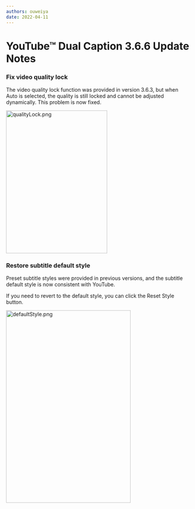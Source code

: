 ```yaml
---
authors: ouweiya
date: 2022-04-11
---
```





# YouTube™ Dual Caption 3.6.6 Update Notes

 ### Fix video quality lock

 The video quality lock function was provided in version 3.6.3, but when Auto is selected, the quality is still locked and cannot be adjusted dynamically. This problem is now fixed.

<img src={qualityLock} alt="qualityLock.png" width="276" height="389" />

### Restore subtitle default style

Preset subtitle styles were provided in previous versions, and the subtitle default style is now consistent with YouTube.

If you need to revert to the default style, you can click the Reset Style button.

<img src={defaultStyle} alt="defaultStyle.png" width="340" height="524" />

<WebStore />